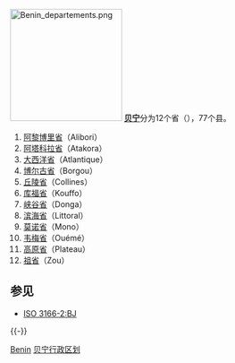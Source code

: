 {{unreferenced|time=2018-11-16T13:21:39+00:00}}
{{NoteTA
|1=zh-cn:贝宁;zh-hk:貝寧;zh-mo:貝寧;zh-tw:貝南;zh-sg:贝宁;
}}
[[File:Benin_departements.png|200px]]
'''[[贝宁|贝宁]]'''分为12个省（{{lang-fr|'''Départements'''}}），77个县。

# [[阿黎博里省|阿黎博里省]]（Alibori）
# [[阿塔科拉省|阿塔科拉省]]（Atakora）
# [[大西洋省_(贝宁)|大西洋省]]（Atlantique）
# [[博尔古省|博尔古省]]（Borgou）
# [[丘陵省_(贝宁)|丘陵省]]（Collines）
# [[库福省|库福省]]（Kouffo）
# [[峡谷省_(贝宁)|峡谷省]]（Donga）
# [[滨海省_(贝宁)|滨海省]]（Littoral）
# [[莫诺省|莫诺省]]（Mono）
# [[韦梅省|韦梅省]]（Ouémé）
# [[高原省_(贝宁)|高原省]]（Plateau）
# [[祖省|祖省]]（Zou）

== 参见 ==
*[[ISO_3166-2:BJ|ISO 3166-2:BJ]]

{{-}}
{{Benin}}
{{非洲题目|行政区划}}

[[Category:非洲国家行政区划|Benin]]
[[Category:贝宁行政区划|]]